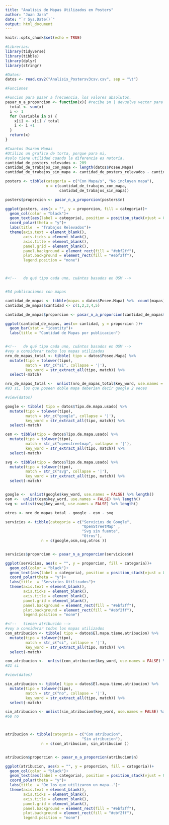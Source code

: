 ```yaml
---
title: "Analisis de Mapas Utilizados en Posters"
author: "Juan Jara"
date: "`r Sys.Date()`"
output: html_document
---
```


```r
knitr::opts_chunk$set(echo = TRUE)
```


```r
#Librerias:
library(tidyverse)
library(tibble)
library(dplyr)
library(stringr)

#Datos:
datos <- read.csv2("Analisis_Postersv3csv.csv", sep = "\t")

#Funciones 

#Funcion para pasar a frecuencia, los valores absolutos.
pasar_n_a_proporcion <- function(x){ #recibe $n | devuelve vector para colocar en $proporcion
  total <- sum(x)
  i <- 1
  for (variable in x) {
    x[i] <- x[i] / total
    i <- i +1
  }
  return(x)
}


```



<!-- * Análisis de los pósters del CPA -->

<!--   cuántos usaron mapas -->
<!--   de qué tipo cada uno, cuántos basados en OSM -->
<!--   tienen atribución -->
<!--   están disponibles abiertamente. -->


```r
#Cuantos Usaron Mapas
#Utilizo un grafico de torta, porque para mi,
#solo tiene utilidad cuando la diferencia es notoria.
cantidad_de_posters_relevados <- 209 
cantidad_de_trabajos_con_mapa <- length(datos$Posee.Mapa)
cantidad_de_trabajos_sin_mapa <- cantidad_de_posters_relevados - cantidad_de_trabajos_con_mapa

posters <- tibble(categoria = c("Con Mapa/s", "No incluyen mapa"),
                  n = c(cantidad_de_trabajos_con_mapa,
                        cantidad_de_trabajos_sin_mapa))

posters$proporcion <- pasar_n_a_proporcion(posters$n)

ggplot(posters, aes(x = "", y = proporcion, fill = categoria))+
  geom_col(color = "black")+
  geom_text(aes(label = categoria), position = position_stack(vjust = 0.5))+
  coord_polar(theta = "y")+
  labs(title  = "Trabajos Relevados")+
  theme(axis.text = element_blank(),
        axis.ticks = element_blank(),
        axis.title = element_blank(),
        panel.grid = element_blank(),
        panel.background = element_rect(fill = "#ebf2ff"),
        plot.background = element_rect(fill = "#ebf2ff"),
        legend.position = "none")




```


```r
#<!--   de qué tipo cada uno, cuántos basados en OSM -->



```



```r

#54 publicaciones con mapas

cantidad_de_mapas <- tibble(mapas = datos$Posee.Mapa) %>%  count(mapas)
cantidad_de_mapas$cantidad <- c(1,2,3,4,5)

cantidad_de_mapas$proporcion <- pasar_n_a_proporcion(cantidad_de_mapas$n)

ggplot(cantidad_de_mapas, aes(x= cantidad, y = proporcion ))+
  geom_bar(stat = "identity")+
  labs(title = "Cantidad de Mapas por publicacion")



```


```r
#<!--   de qué tipo cada uno, cuántos basados en OSM -->
#voy a considerar todos los mapas utilizados
nro_de_mapas_total <- tibble( tipo = datos$Posee.Mapa) %>%
  mutate(tipo = tolower(tipo),
         match = str_c("si", collapse = '|'),
         key_word = str_extract_all(tipo, match)) %>%
  select(-match)

nro_de_mapas_total <-  unlist(nro_de_mapas_total$key_word, use.names = FALSE) %>% length()
#93 si, los que poseen doble mapa deberian decir google 2 veces

#view(datos)

google <- tibble( tipo = datos$Tipo.de.mapa.usado) %>%
  mutate(tipo = tolower(tipo),
         match = str_c("google", collapse = '|'),
         key_word = str_extract_all(tipo, match)) %>%
  select(-match)

osm <- tibble(tipo = datos$Tipo.de.mapa.usado) %>% 
  mutate(tipo = tolower(tipo),
         match = str_c("openstreetmap", collapse = '|'),
         key_word = str_extract_all(tipo, match)) %>%
  select(-match)

svg <- tibble(tipo = datos$Tipo.de.mapa.usado) %>% 
  mutate(tipo = tolower(tipo),
         match = str_c("svg", collapse = '|'),
         key_word = str_extract_all(tipo, match)) %>%
  select(-match)


google <-  unlist(google$key_word, use.names = FALSE) %>% length()
osm <-  unlist(osm$key_word, use.names = FALSE) %>% length()
svg <- unlist(svg$key_word, use.names = FALSE) %>% length()

otros <- nro_de_mapas_total - google - osm - svg

servicios <- tibble(categoria = c("Servicios de Google",
                                  "OpenStreetMap" ,
                                  "Svg sin fuente",
                                  "Otros"),
                n = c(google,osm,svg,otros ))


servicios$proporcion <- pasar_n_a_proporcion(servicios$n)

ggplot(servicios, aes(x = "", y = proporcion, fill = categoria))+
  geom_col(color = "black")+
  geom_text(aes(label = categoria), position = position_stack(vjust = 0.5))+
  coord_polar(theta = "y")+
  labs(title  = "Servicios Utilizados")+
  theme(axis.text = element_blank(),
        axis.ticks = element_blank(),
        axis.title = element_blank(),
        panel.grid = element_blank(),
        panel.background = element_rect(fill = "#ebf2ff"),
        plot.background = element_rect(fill = "#ebf2ff"),
        legend.position = "none")


```


```r
#<!--   tienen atribución -->
#voy a considerar todos los mapas utilizados
con_atribucion <- tibble( tipo = datos$El.mapa.tiene.atribucion) %>%
  mutate(tipo = tolower(tipo),
         match = str_c("si", collapse = '|'),
         key_word = str_extract_all(tipo, match)) %>%
  select(-match)

con_atribucion <-  unlist(con_atribucion$key_word, use.names = FALSE) %>% length()
#21 si

#view(datos)

sin_atribucion <- tibble( tipo = datos$El.mapa.tiene.atribucion) %>%
  mutate(tipo = tolower(tipo),
         match = str_c("no", collapse = '|'),
         key_word = str_extract_all(tipo, match)) %>%
  select(-match)

sin_atribucion <- unlist(sin_atribucion$key_word, use.names = FALSE) %>% length()
#68 no



atribucion <- tibble(categoria = c("Con atribucion",
                                  "Sin atribucion"),
                n = c(con_atribucion, sin_atribucion ))


atribucion$proporcion <- pasar_n_a_proporcion(atribucion$n)

ggplot(atribucion, aes(x = "", y = proporcion, fill = categoria))+
  geom_col(color = "black")+
  geom_text(aes(label = categoria), position = position_stack(vjust = 0.5))+
  coord_polar(theta = "y")+
  labs(title  = "De los que utilizaron un mapa..")+
  theme(axis.text = element_blank(),
        axis.ticks = element_blank(),
        axis.title = element_blank(),
        panel.grid = element_blank(),
        panel.background = element_rect(fill = "#ebf2ff"),
        plot.background = element_rect(fill = "#ebf2ff"),
        legend.position = "none")


```
